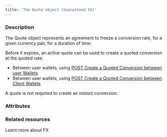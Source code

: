 ```yaml
---
title: 'The Quote object (Guaranteed FX)'  
---
```


  
### Description
The Quote object represents an agreement to freeze a conversion rate, for a given currency pair, for a duration of time.   

Before it expires, an active quote can be used to create a quoted conversion at the quoted rate: 
- Between user wallets, using <a href="/api-reference/conversions/create-quoted-conversion-user-wallets">POST Create a Quoted Conversion between user Wallets</a>
- Between user wallets, using <a href="/api-reference/conversions/create-quoted-conversion-client-wallet">POST Create a Quoted Conversion between Client Wallets</a>

A quote is not required to create an instant conversion. 

### Attributes  

<Id />  

<CreationDate />  

<ExpirationDate />  

<Status />  

<DebitedFunds />  

<CreditedFunds />

<Fees13 />  

<ConversionRateResponse />  

<Tag />  

<Duration />

### Related resources

<Card title="Guide" href="/guides/fx">Learn more about FX</Card>
